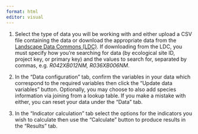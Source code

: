 ```yaml
---
format: html
editor: visual
---
```


1)  Select the type of data you will be working with and either upload a CSV file containing the data or download the appropriate data from the [Landscape Data Commons (LDC)](https://landscapedatacommons.org/). If downloading from the LDC, you must specify how you're searching for data (by ecological site ID, project key, or primary key) and the values to search for, separated by commas, e.g. *R042XB012NM, R036XB006NM*.

2)  In the "Data configuration" tab, confirm the variables in your data which correspond to the required variables then click the "Update data variables" button. Optionally, you may choose to also add species information via joining from a lookup table. If you make a mistake with either, you can reset your data under the "Data" tab.

3) In the "Indicator calculation" tab select the options for the indicators you wish to calculate then use the "Calculate" button to produce results in the "Results" tab.

